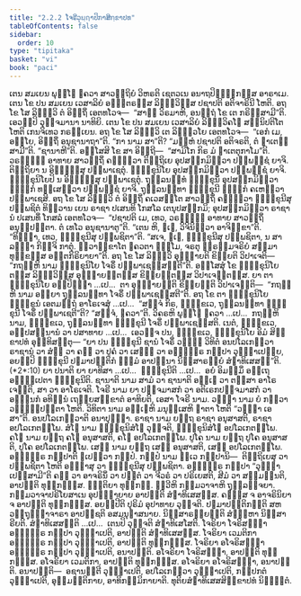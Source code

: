 ```yaml
---
title: "2.2.2 ໂຈຣີວຸຏ຺ຐາປິກາສິກ຺ຂາປທ"
tableOfContents: false
sidebar:
  order: 10
type: "tipitaka"
basket: "vi"
book: "paci"
---
```



<DynamicBreadcrumb />

<Division number="682" book="paci">

<Paragraph number="2222" book="paci">
ເຕນ ສມເຍນ ພຸທ຺ໂຘ ຠຄວາ ສາວຕ຺ຖິຍໍ ວິຫຣຕິ ເຊຕວເນ ອນາຖປິຓ຺ຑິກສ຺ສ ອາຣາເມ. ເຕນ ໂຂ ປນ ສມເຍນ ເວສາລິຍໍ ອຎ຺ຎຕຣສ຺ສ ລິຈ຺ຉວິສ຺ສ ປຊາປຕິ ອຕິຈາຣິນີ ໂຫຕິ. ອຖ ໂຂ ໂສ ລິຈ຺ຉວິ ຕໍ ອິຕ຺ຖິໍ ເອຕທໂວຈ—  “ສາຘຸ ວິຣມາຫິ, ອນຕ຺ຖໍ ໂຂ ເຕ ກຣິສ຺ສາມີ”ຕິ. ເອວມ຺ປິ ວຸຈ຺ຈມານາ ນາທິຍິ. ເຕນ ໂຂ ປນ ສມເຍນ ເວສາລິຍໍ ລິຈ຺ຉວິຄໂຓ ສນ຺ນິປຕິໂຕ ໂຫຕິ ເກນຈິເທວ ກຣຓີເຍນ. ອຖ ໂຂ ໂສ ລິຈ຺ຉວິ ເຕ ລິຈ຺ຉວໂຍ ເອຕທໂວຈ—  “ເອກໍ ເມ, ອຍ຺ໂຍ, ອິຕ຺ຖິໍ ອນຸຊານາຖາ”ຕິ. “ກາ ນາມ ສາ”ຕິ? “ມຍ຺ຫໍ ປຊາປຕິ ອຕິຈຣຕິ, ຕໍ ຆາເຕສ຺ສາມີ”ຕິ. “ຊານາຫີ”ຕິ. ອສ຺ໂສສິ ໂຂ ສາ ອິຕ຺ຖີ—  “ສາມິໂກ ກິຣ ມໍ ຆາເຕຕຸກາໂມ”ຕິ. ວຣຠຓ຺ຑໍ ອາທາຍ ສາວຕ຺ຖິໍ ຄນ຺ຕ຺ວາ ຕິຕ຺ຖິເຍ ອຸປສງ຺ກມິຕ຺ວາ ປພ຺ພຊ຺ຊໍ ຍາຈິ. ຕິຕ຺ຖິຍາ ນ ອິຈ຺ຉິໍສຸ ປພ຺ພາເຊຕຸໍ. ຠິກ຺ຂຸນິໂຍ ອຸປສງ຺ກມິຕ຺ວາ ປພ຺ພຊ຺ຊໍ ຍາຈິ. ຠິກ຺ຂຸນິໂຍປິ ນ ອິຈ຺ຉິໍສຸ ປພ຺ພາເຊຕຸໍ. ຖຸລ຺ລນນ຺ທໍ ຠິກ຺ຂຸນິໍ ອຸປສງ຺ກມິຕ຺ວາ ຠຓ຺ຑກໍ ທສ຺ເສຕ຺ວາ ປພ຺ພຊ຺ຊໍ ຍາຈິ. ຖຸລ຺ລນນ຺ທາ ຠິກ຺ຂຸນີ ຠຓ຺ຑກໍ ຄເຫຕ຺ວາ ປພ຺ພາເຊສິ.
</Paragraph>

<Paragraph number="2223" book="paci">
ອຖ ໂຂ ໂສ ລິຈ຺ຉວິ ຕໍ ອິຕ຺ຖິໍ ຄເວສນ຺ໂຕ ສາວຕ຺ຖິໍ ຄນ຺ຕ຺ວາ ຠິກ຺ຂຸນີສຸ ປພ຺ພຊິຕໍ ທິສ຺ວານ ເຍນ ຣາຊາ ປເສນທິ ໂກສໂລ ເຕນຸປສງ຺ກມິ; ອຸປສງ຺ກມິຕ຺ວາ ຣາຊານໍ ປເສນທິໍ ໂກສລໍ ເອຕທໂວຈ—  “ປຊາປຕິ ເມ, ເທວ, ວຣຠຓ຺ຑໍ ອາທາຍ ສາວຕ຺ຖິໍ ອນຸປ຺ປຕ຺ຕາ. ຕໍ ເທໂວ ອນຸຊານາຕູ”ຕິ. “ເຕນ ຫິ, ຠເຓ, ວິຈິນິຕ຺ວາ ອາຈິກ຺ຂາ”ຕິ. “ທິຏ຺ຐາ, ເທວ, ຠິກ຺ຂຸນີສຸ ປພ຺ພຊິຕາ”ຕິ. “ສເຈ, ຠເຓ, ຠິກ຺ຂຸນີສຸ ປພ຺ພຊິຕາ, ນ ສາ ລພ຺ຠາ ກິຎ຺ຈິ ກາຕຸໍ. ສ຺ວາກ຺ຂາໂຕ ຠຄວຕາ ຘມ຺ໂມ, ຈຣຕຸ ພ຺ຣຫ຺ມຈຣິຍໍ ສມ຺ມາ ທຸກ຺ຂສ຺ສ ອນ຺ຕກິຣິຍາຍາ”ຕິ. ອຖ ໂຂ ໂສ ລິຈ຺ຉວິ ອຸຊ຺ຌາຍຕິ ຂິຍ຺ຍຕິ ວິປາເຈຕິ—  “ກຖຎ຺ຫິ ນາມ ຠິກ຺ຂຸນິໂຍ ໂຈຣິໍ ປພ຺ພາເຊສ຺ສນ຺ຕີ”ຕິ.
</Paragraph>

<Paragraph number="2224" book="paci">
ອສ຺ໂສສຸໍ ໂຂ ຠິກ຺ຂຸນິໂຍ ຕສ຺ສ ລິຈ຺ຉວິສ຺ສ ອຸຊ຺ຌາຍນ຺ຕສ຺ສ ຂິຍ຺ຍນ຺ຕສ຺ສ ວິປາເຈນ຺ຕສ຺ສ. ຍາ ຕາ ຠິກ຺ຂຸນິໂຍ ອປ຺ປິຈ຺ຉາ …ເປ…  ຕາ ອຸຊ຺ຌາຍນ຺ຕິ ຂິຍ຺ຍນ຺ຕິ ວິປາເຈນ຺ຕິ—  “ກຖຎ຺ຫິ ນາມ ອຍ຺ຍາ ຖຸລ຺ລນນ຺ທາ ໂຈຣິໍ ປພ຺ພາເຊສ຺ສຕີ”ຕິ. ອຖ ໂຂ ຕາ ຠິກ຺ຂຸນິໂຍ ຠິກ຺ຂູນໍ ເອຕມຕ຺ຖໍ ອາໂຣເຈສຸໍ …ເປ…  “ສຈ຺ຈໍ ກິຣ, ຠິກ຺ຂເວ, ຖຸລ຺ລນນ຺ທາ ຠິກ຺ຂຸນີ ໂຈຣິໍ ປພ຺ພາເຊຕີ”ຕິ? “ສຈ຺ຈໍ, ຠຄວາ”ຕິ. ວິຄຣຫິ ພຸທ຺ໂຘ ຠຄວາ …ເປ…  ກຖຎ຺ຫິ ນາມ, ຠິກ຺ຂເວ, ຖຸລ຺ລນນ຺ທາ ຠິກ຺ຂຸນີ ໂຈຣິໍ ປພ຺ພາເຊສ຺ສຕິ. ເນຕໍ, ຠິກ຺ຂເວ, ອປ຺ປສນ຺ນານໍ ວາ ປສາທາຍ …ເປ…  ເອວຎ຺ຈ ປນ, ຠິກ຺ຂເວ, ຠິກ຺ຂຸນິໂຍ ອິມໍ ສິກ຺ຂາປທໍ ອຸທ຺ທິສນ຺ຕຸ—
</Paragraph>

</Division>
<Division number="683" book="paci">

<Paragraph number="2225" book="paci">
<Emphasis>“ຍາ ປນ ຠິກ຺ຂຸນີ ຊານໍ ໂຈຣິໍ ວຊ຺ຌໍ ວິທິຕໍ ອນປໂລເກຕ຺ວາ ຣາຊານໍ ວາ ສໍຆໍ ວາ ຄຓໍ ວາ ປູຄໍ ວາ ເສຓິໍ ວາ ອຎ຺ຎຕ຺ຣ ກປ຺ປາ ວຸຏ຺ຐາເປຍ຺ຍ, ອຍມ຺ປິ ຠິກ຺ຂຸນີ ປຐມາປຕ຺ຕິກໍ ຘມ຺ມໍ ອາປນ຺ນາ ນິສ຺ສາຣຓີຍໍ ສໍຆາທິເສສນ຺”</Emphasis>ຕິ. (*2*:<Emphasis>10</Emphasis>)
</Paragraph>

</Division>
<Division number="684" book="paci">

<Paragraph number="2226" book="paci">
<Emphasis>ຍາ ປນາ</Emphasis>ຕິ ຍາ ຍາທິສາ …ເປ…  <Emphasis>ຠິກ຺ຂຸນີ</Emphasis>ຕິ …ເປ…  ອຍໍ ອິມສ຺ມິໍ ອຕ຺ເຖ ອຘິປ຺ເປຕາ ຠິກ຺ຂຸນີຕິ.
</Paragraph>

<Paragraph number="2227" book="paci">
<Emphasis>ຊານາຕິ</Emphasis> ນາມ ສາມໍ ວາ ຊານາຕິ ອຎ຺ເຎ ວາ ຕສ຺ສາ ອາໂຣເຈນ຺ຕິ, ສາ ວາ ອາໂຣເຈຕິ.
</Paragraph>

<Paragraph number="2228" book="paci">
<Emphasis>ໂຈຣີ</Emphasis> ນາມ ຍາ ປຎ຺ຈມາສກໍ ວາ ອຕິເຣກປຎ຺ຈມາສກໍ ວາ ອຄ຺ຆນກໍ ອທິນ຺ນໍ ເຖຍ຺ຍສງ຺ຂາຕໍ ອາທິຍຕິ, ເອສາ ໂຈຣີ ນາມ.
</Paragraph>

<Paragraph number="2229" book="paci">
<Emphasis>ວຊ຺ຌາ</Emphasis> ນາມ ຍໍ ກຕ຺ວາ ວຊ຺ຌປ຺ປຕ຺ຕາ ໂຫຕິ.
</Paragraph>

<Paragraph number="2230" book="paci">
<Emphasis>ວິທິຕາ</Emphasis> ນາມ ອຎ຺ເຎຫິ ມນຸສ຺ເສຫິ ຎາຕາ ໂຫຕິ “ວຊ຺ຌາ ເອສາ”ຕິ.
</Paragraph>

<Paragraph number="2231" book="paci">
<Emphasis>ອນປໂລເກຕ຺ວາ</Emphasis>ຕິ ອນາປຸຈ຺ຉາ.
</Paragraph>

<Paragraph number="2232" book="paci">
<Emphasis>ຣາຊາ</Emphasis> ນາມ ຍຕ຺ຖ ຣາຊາ ອນຸສາສຕິ, ຣາຊາ ອປໂລເກຕພ຺ໂພ.
</Paragraph>

<Paragraph number="2233" book="paci">
<Emphasis>ສໍໂຆ</Emphasis> ນາມ ຠິກ຺ຂຸນິສໍໂຆ ວຸຈ຺ຈຕິ, ຠິກ຺ຂຸນິສໍໂຆ ອປໂລເກຕພ຺ໂພ.
</Paragraph>

<Paragraph number="2234" book="paci">
<Emphasis>ຄໂຓ</Emphasis> ນາມ ຍຕ຺ຖ ຄໂຓ ອນຸສາສຕິ, ຄໂຓ ອປໂລເກຕພ຺ໂພ.
</Paragraph>

<Paragraph number="2235" book="paci">
<Emphasis>ປູໂຄ</Emphasis> ນາມ ຍຕ຺ຖ ປູໂຄ ອນຸສາສຕິ, ປູໂຄ ອປໂລເກຕພ຺ໂພ.
</Paragraph>

<Paragraph number="2236" book="paci">
<Emphasis>ເສຓິ</Emphasis> ນາມ ຍຕ຺ຖ ເສຓິ ອນຸສາສຕິ, ເສຓິ ອປໂລເກຕພ຺ໂພ.
</Paragraph>

<Paragraph number="2237" book="paci">
<Emphasis>ອຎ຺ຎຕ຺ຣ ກປ຺ປາ</Emphasis>ຕິ ຐເປຕ຺ວາ ກປ຺ປໍ. <Emphasis>ກປ຺ປໍ</Emphasis> ນາມ ທ຺ເວ ກປ຺ປານິ—  ຕິຕ຺ຖິເຍສຸ ວາ ປພ຺ພຊິຕາ ໂຫຕິ ອຎ຺ຎາສຸ ວາ ຠິກ຺ຂຸນີສຸ ປພ຺ພຊິຕາ. ອຎ຺ຎຕ຺ຣ ກປ຺ປາ “ວຸຏ຺ຐາເປສ຺ສາມີ”ຕິ ຄຓໍ ວາ ອາຈຣິນິໍ ວາ ປຕ຺ຕໍ ວາ ຈີວຣໍ ວາ ປຣິເຍສຕິ, ສີມໍ ວາ ສມ຺ມນ຺ນຕິ, ອາປຕ຺ຕິ ທຸກ຺ກຏສ຺ສ. ຎຕ຺ຕິຍາ ທຸກ຺ກຏໍ. ທ຺ວີຫິ ກມ຺ມວາຈາຫິ ຖຸລ຺ລຈ຺ຈຍາ. ກມ຺ມວາຈາປຣິໂຍສາເນ ອຸປຊ຺ຌາຍາຍ ອາປຕ຺ຕິ ສໍຆາທິເສສສ຺ສ. ຄຓສ຺ສ ຈ ອາຈຣິນິຍາ ຈ ອາປຕ຺ຕິ ທຸກ຺ກຏສ຺ສ.
</Paragraph>

<Paragraph number="2238" book="paci">
<Emphasis>ອຍມ຺ປີ</Emphasis>ຕິ ປຸຣິມໍ ອຸປາທາຍ ວຸຈ຺ຈຕິ.
</Paragraph>

<Paragraph number="2239" book="paci">
<Emphasis>ປຐມາປຕ຺ຕິກນ຺</Emphasis>ຕິ ສຫ ວຕ຺ຖຸຊ຺ຌາຈາຣາ ອາປຊ຺ຊຕິ ອສມນຸຠາສນາຍ.
</Paragraph>

<Paragraph number="2240" book="paci">
<Emphasis>ນິສ຺ສາຣຓີຍນ຺</Emphasis>ຕິ ສໍຆມ຺ຫາ ນິສ຺ສາຣີຍຕິ.
</Paragraph>

<Paragraph number="2241" book="paci">
<Emphasis>ສໍຆາທິເສສນ຺</Emphasis>ຕິ …ເປ…  ເຕນປິ ວຸຈ຺ຈຕິ ສໍຆາທິເສໂສຕິ.
</Paragraph>

</Division>
<Division number="685" book="paci">

<Paragraph number="2242" book="paci">
ໂຈຣິຍາ ໂຈຣິສຎ຺ຎາ ອຎ຺ຎຕ຺ຣ ກປ຺ປາ ວຸຏ຺ຐາເປຕິ, ອາປຕ຺ຕິ ສໍຆາທິເສສສ຺ສ. ໂຈຣິຍາ ເວມຕິກາ ອຎ຺ຎຕ຺ຣ ກປ຺ປາ ວຸຏ຺ຐາເປຕິ, ອາປຕ຺ຕິ ທຸກ຺ກຏສ຺ສ. ໂຈຣິຍາ ອໂຈຣິສຎ຺ຎາ ອຎ຺ຎຕ຺ຣ ກປ຺ປາ ວຸຏ຺ຐາເປຕິ, ອນາປຕ຺ຕິ. ອໂຈຣິຍາ ໂຈຣິສຎ຺ຎາ, ອາປຕ຺ຕິ ທຸກ຺ກຏສ຺ສ. ອໂຈຣິຍາ ເວມຕິກາ, ອາປຕ຺ຕິ ທຸກ຺ກຏສ຺ສ. ອໂຈຣິຍາ ອໂຈຣິສຎ຺ຎາ, ອນາປຕ຺ຕິ.
</Paragraph>

</Division>
<Division number="686" book="paci">

<Paragraph number="2243" book="paci">
ອນາປຕ຺ຕິ—  ອຊານນ຺ຕີ ວຸຏ຺ຐາເປຕິ, ອປໂລເກຕ຺ວາ ວຸຏ຺ຐາເປຕິ, ກປ຺ປກຕໍ ວຸຏ຺ຐາເປຕິ, ອຸມ຺ມຕ຺ຕິກາຍ, ອາທິກມ຺ມິກາຍາຕິ.

</Paragraph>
</Division>

<Paragraph number="2244" type="center" book="paci">
ທຸຕິຍສໍຆາທິເສສສິກ຺ຂາປທໍ ນິຏ຺ຐິຕໍ.
</Paragraph>